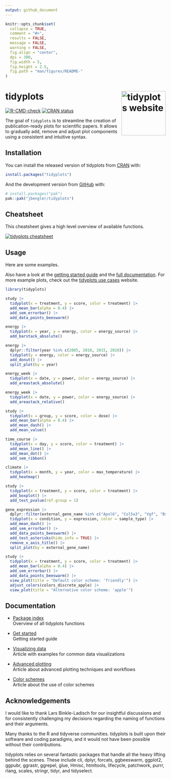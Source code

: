 ```yaml
---
output: github_document
---
```


<!-- README.md is generated from README.Rmd. Please edit that file -->

```r
knitr::opts_chunk$set(
  collapse = TRUE,
  comment = "#>",
  results = FALSE,
  message = FALSE,
  warning = FALSE,
  fig.align = "center",
  dpi = 300,
  fig.width = 5,
  fig.height = 2.5,
  fig.path = "man/figures/README-"
)
```

# tidyplots <a href="https://jbengler.github.io/tidyplots/"><img src="man/figures/logo.svg" align="right" height="139" alt="tidyplots website" /></a>

<!-- badges: start -->
[![R-CMD-check](https://github.com/jbengler/tidyplots/actions/workflows/R-CMD-check.yaml/badge.svg)](https://github.com/jbengler/tidyplots/actions/workflows/R-CMD-check.yaml)
[![CRAN status](https://www.r-pkg.org/badges/version/tidyplots)](https://CRAN.R-project.org/package=tidyplots)
<!-- badges: end -->

The goal of `tidyplots` is to streamline the creation of publication-ready plots for scientific papers. It allows to gradually add, remove and adjust plot components using a consistent and intuitive syntax.

## Installation

You can install the released version of tidyplots from [CRAN](https://cran.r-project.org/) with:
``` r
install.packages("tidyplots")
```

And the development version from [GitHub](https://github.com/) with:
``` r
# install.packages("pak")
pak::pak("jbengler/tidyplots")
```

## Cheatsheet

This cheatsheet gives a high level overview of available functions.

<a href="https://tidyplots.org/tidyplots-cheatsheet-v1.pdf"><img src="man/figures/cheatsheet-v1.png" alt="tidyplots cheatsheet" /></a>

## Usage

Here are some examples.

Also have a look at the [getting started guide](https://jbengler.github.io/tidyplots/articles/tidyplots.html) and the [full documentation](https://jbengler.github.io/tidyplots/reference/). For more example plots, check out the [tidyplots use cases](https://tidyplots.org/use-cases/) website.

```r
library(tidyplots)

study |> 
  tidyplot(x = treatment, y = score, color = treatment) |> 
  add_mean_bar(alpha = 0.4) |> 
  add_sem_errorbar() |> 
  add_data_points_beeswarm()
```

```r
energy |> 
  tidyplot(x = year, y = energy, color = energy_source) |> 
  add_barstack_absolute()
```

```r
energy |> 
  dplyr::filter(year %in% c(2005, 2010, 2015, 2020)) |> 
  tidyplot(y = energy, color = energy_source) |> 
  add_donut() |> 
  split_plot(by = year)
```

```r
energy_week |> 
  tidyplot(x = date, y = power, color = energy_source) |> 
  add_areastack_absolute()
```

```r
energy_week |> 
  tidyplot(x = date, y = power, color = energy_source) |> 
  add_areastack_relative()
```

```r
study |> 
  tidyplot(x = group, y = score, color = dose) |> 
  add_mean_bar(alpha = 0.4) |> 
  add_mean_dash() |> 
  add_mean_value()
```

```r
time_course |>
  tidyplot(x = day, y = score, color = treatment) |>
  add_mean_line() |>
  add_mean_dot() |>
  add_sem_ribbon()
```

```r
climate |>
  tidyplot(x = month, y = year, color = max_temperature) |>
  add_heatmap()
```

```r
study |> 
  tidyplot(x = treatment, y = score, color = treatment) |> 
  add_boxplot() |> 
  add_test_pvalue(ref.group = 1)
```

```r
gene_expression |> 
  dplyr::filter(external_gene_name %in% c("Apol6", "Col5a3", "Vgf", "Bsn")) |> 
  tidyplot(x = condition, y = expression, color = sample_type) |> 
  add_mean_dash() |> 
  add_sem_errorbar() |> 
  add_data_points_beeswarm() |> 
  add_test_asterisks(hide_info = TRUE) |> 
  remove_x_axis_title() |> 
  split_plot(by = external_gene_name)
```

```r
study |> 
  tidyplot(x = treatment, y = score, color = treatment) |> 
  add_mean_bar(alpha = 0.4) |> 
  add_sem_errorbar() |> 
  add_data_points_beeswarm() |> 
  view_plot(title = "Default color scheme: 'friendly'") |> 
  adjust_colors(colors_discrete_apple) |> 
  view_plot(title = "Alternative color scheme: 'apple'")
```

## Documentation

- [Package index](https://jbengler.github.io/tidyplots/reference/)  
Overview of all tidyplots functions

- [Get started](https://jbengler.github.io/tidyplots/articles/tidyplots.html)  
Getting started guide

- [Visualizing data](https://jbengler.github.io/tidyplots/articles/Visualizing-data.html)  
Article with examples for common data visualizations

- [Advanced plotting](https://jbengler.github.io/tidyplots/articles/Advanced-plotting.html)  
Article about advanced plotting techniques and workflows

- [Color schemes](https://jbengler.github.io/tidyplots/articles/Color-schemes.html)  
Article about the use of color schemes

## Acknowledgements

I would like to thank Lars Binkle-Ladisch for our insightful discussions and for consistently challenging my decisions regarding the naming of functions and their arguments.

Many thanks to the R and tidyverse communities. tidyplots is built upon their software and coding paradigms, and it would not have been possible without their contributions.

tidyplots relies on several fantastic packages that handle all the heavy lifting behind the scenes. These include 
    cli,
    dplyr,
    forcats,
    ggbeeswarm,
    ggplot2,
    ggpubr,
    ggrastr,
    ggrepel,
    glue,
    Hmisc,
    htmltools,
    lifecycle,
    patchwork,
    purrr,
    rlang,
    scales,
    stringr,
    tidyr, and
    tidyselect.
